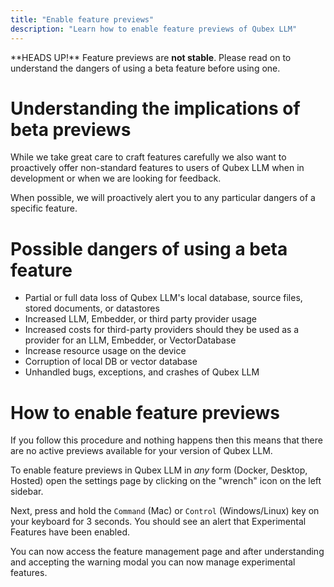 ```yaml
---
title: "Enable feature previews"
description: "Learn how to enable feature previews of Qubex LLM"
---
```



<Callout type="error" emoji="️‼️">
  **HEADS UP!** Feature previews are <b>not stable</b>. Please read on to
  understand the dangers of using a beta feature before using one.
</Callout>

# Understanding the implications of beta previews

While we take great care to craft features carefully we also want to proactively offer non-standard features to users of Qubex LLM when in development or when we are looking for feedback.

When possible, we will proactively alert you to any particular dangers of a specific feature.

# Possible dangers of using a beta feature

- Partial or full data loss of Qubex LLM's local database, source files, stored documents, or datastores
- Increased LLM, Embedder, or third party provider usage
- Increased costs for third-party providers should they be used as a provider for an LLM, Embedder, or VectorDatabase
- Increase resource usage on the device
- Corruption of local DB or vector database
- Unhandled bugs, exceptions, and crashes of Qubex LLM

# How to enable feature previews

<Callout>
  If you follow this procedure and nothing happens then this means that there
  are no active previews available for your version of Qubex LLM.
</Callout>

To enable feature previews in Qubex LLM in _any_ form (Docker, Desktop, Hosted) open the settings page by clicking on the "wrench" icon on the left sidebar.

Next, press and hold the `Command` (Mac) or `Control` (Windows/Linux) key on your keyboard for 3 seconds. You should see an alert that Experimental Features have been enabled.

You can now access the feature management page and after understanding and accepting the warning modal you can now manage experimental features.

